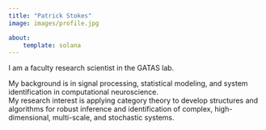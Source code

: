 ```yaml
---
title: "Patrick Stokes"
image: images/profile.jpg

about:
    template: solana
---
```


I am a faculty research scientist in the GATAS lab. 
    
My background is in signal processing, statistical modeling, and system identification in computational neuroscience.   
My research interest is applying category theory to develop structures and algorithms for robust inference 
and identification of complex, high-dimensional, multi-scale, and stochastic systems.
